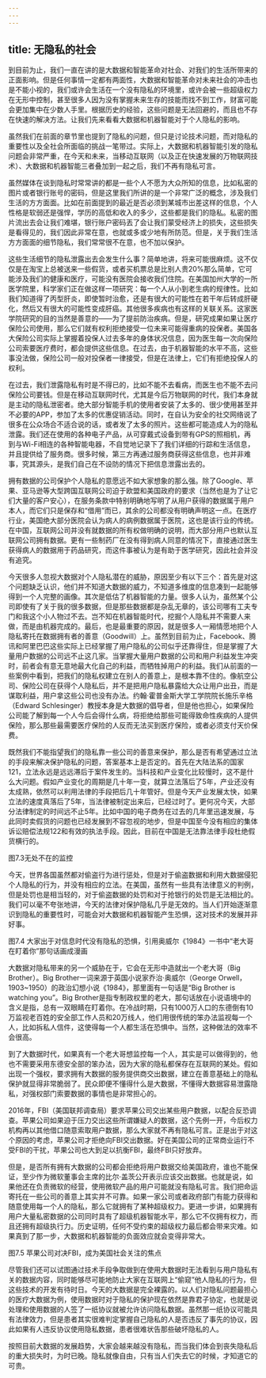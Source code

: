 ```yaml
---
---
---
```

title: 无隐私的社会
---




到目前为止，我们一直在讲的是大数据和智能革命对社会、对我们的生活所带来的正面影响。但是任何事情一定都有两面性，大数据和智能革命对未来社会的冲击也是不能小视的，我们或许会生活在一个没有隐私的环境里，或许会被一些超级权力在无形中控制，甚至很多人因为没有掌握未来生存的技能而找不到工作，财富可能会更加集中在少数人手里。根据历史的经验，这些问题是无法回避的，而且也不存在快速的解决方法。让我们先来看看大数据和机器智能对于个人隐私的影响。

虽然我们在前面的章节里也提到了隐私的问题，但只是讨论技术问题，而对隐私的重要性以及全社会所面临的挑战一笔带过。实际上，大数据和机器智能引发的隐私问题会非常严重，在今天和未来，当移动互联网（以及正在快速发展的万物联网技术）、大数据和机器智能三者叠加到一起之后，我们不再有隐私可言。

虽然媒体在谈到隐私时常常讲的都是一些个人不愿为大众所知的信息，比如私密的图片或者银行账号的密码，但是这里我们所讲的是一个非常广泛的概念，涉及我们生活的方方面面。比如在前面提到的最近是否必须到某城市出差这样的信息，个人性格是软弱还是强悍，学历的高低和收入的多少，这些都是我们的隐私。私密的图片流出去会让我们难堪，银行账户密码丟了会让我们蒙受经济上的损失，这些损失是看得见的，我们因此非常在意，也就或多或少地有所防范。但是，关于我们生活方方面面的细节隐私，我们常常很不在意，也不加以保护。

这些生活细节的隐私泄露出去会发生什么事？简单地讲，将来可能很麻烦。这不仅仅是在淘宝上总被送来一些假货，或者买机票总是比别人贵20%那么简单，它可能涉及我们的健康和医疗，可能没有医院会接收我们住院。在美国加州大学的一所医学院里，科学家们正在做这样一项研究：每一个人从小到老生病的规律性。比如我们知道得了丙型肝炎，即使暂时治愈，还是有很大的可能性在若干年后转成肝硬化，然后又有很大的可能性变成肝癌。其他很多疾病也有这样的关联关系。这家医学院研究的目的当然是善意的——为了提前防治疾病。但是，研究成果如果让医疗保险公司使用，那么它们就有权利拒绝接受一位未来可能得重病的投保者。美国各大保险公司实际上掌握着投保人过去多年的身体状况信息，因为医生每一次向保险公司索要医疗费时，都会提供这些信息。在过去，由于机器智能的水平不高，这些事没法做，保险公司一般对投保者一律接受，但是在法律上，它们有拒绝投保人的权利。

在过去，我们泄露隐私有时是不得已的，比如不能不去看病，而医生也不能不去问保险公司要钱。但是在移动互联网时代，尤其是今后万物联网的时代，我们本身就是主动的隐私泄密者。绝大部分智能手机的使用者安装了太多的、很少使用甚至并不必要的APP，参加了太多的优惠促销活动。同时，在自认为安全的社交网络说了很多在公众场合不适合说的话，或者发了太多的照片。这些都可能造成人为的隐私泄露。我们还在使用的各种电子产品，从可穿戴式设备到带有GPS的照相机，再到与Wi-Fi相连的各种智能电器，不自觉地记录下了我们详细的行踪和生活信息，并且提供给了服务商。很多时候，第三方再通过服务商获得这些信息，也并非难事，究其源头，是我们自己在不设防的情况下把信息泄露出去的。

拥有数据的公司保护个人隐私的意愿远不如大家想象的那么强。除了Google、苹果、亚马逊等大型跨国互联网公司迫于欧盟和美国政府的要求（当然也是为了让它们大量的客户安心），在服务条款中特别明确地写明了从用户获得的数据属于用户本人，而它们只是保存和“借用”而已，其余的公司都没有明确声明这一点。在医疗行业，美国绝大部分医院会认为病人的病例数据属于医院，这也是该行业的传统。在中国，互联网公司并没有就数据的所有权做明确的说明，而大部分用户也默认互联网公司拥有数据。更有一些制药厂在没有得到病人同意的情况下，直接通过医生获得病人的数据用于药品研究，而这件事被认为是有助于医学研究，因此社会并没有追究。

今天很多人忽视大数据对个人隐私潜在的威胁，原因至少有以下三个：首先是对这个问题缺乏认识，他们并不知道大数据的威力，不知道多维度的信息凑到一起能够得到一个人完整的画像。其次是低估了机器智能的力量。很多人认为，虽然某个公司即使有了关于我的很多数据，但是那些数据都是杂乱无章的，该公司哪有工夫专门和我这个小人物过不去。岂不知在机器智能时代，挖掘个人隐私并不需要人来做，而是由机器完成的。最后，也是最重要的原因，就是很多人一厢情愿地把个人隐私寄托在数据拥有者的善意（Goodwill）上。虽然到目前为止，Facebook、腾讯和阿里巴巴这些实际上已经掌握了用户隐私的公司似乎还靠得住，但是掌握了大量用户数据的公司远不止这几家。当掌握大量用户数据的公司和用户利益发生冲突时，前者会有意无意地最大化自己的利益，而牺牲掉用户的利益。我们从前面的一些案例中看到，把我们的隐私权建立在别人的善意上，是根本靠不住的。像航空公司、保险公司在获得个人隐私后，并不是把用户隐私暴露给大众让用户出丑，而是谋取利益，用户拿这些公司也没有办法。约翰·霍普金斯大学工学院院长施乐辛格（Edward Schlesinger）教授本身是大数据的倡导者，但是他也担心，如果保险公司能了解到每一个人今后会得什么病，将拒绝给那些可能得致命性疾病的人提供保险，那么那些最需要医疗保险的人反而无法买到医疗保险，或者必须支付天价保费。

既然我们不能指望我们的隐私靠一些公司的善意来保护，那么是否有希望通过立法的手段来解决保护隐私的问题，答案基本上是否定的。首先在大陆法系的国家121，立法永远是远远滞后于案件发生的。当科技和产业变化比较慢时，这不是什么大问题。假如产业变化的周期是几十年一变，就算立法落后了5年，产业还没有太成熟，依然可以利用法律的手段把后几十年管好。但是今天产业发展太快，如果立法的速度真落后了5年，当法律被制定出来后，已经过时了。更何况今天，大部分法律制定的时间远不止5年。比如中国的电子商务在过去的几年里迅速发展，与此同时卖假货的问题也已经发展到不容忽视的地步，但是中国至今没有相应的集体诉讼赔偿法规122和有效的执法手段。因此，目前在中国是无法靠法律手段杜绝假货横行的。



图7.3无处不在的监控

今天，世界各国虽然都对偷盗行为进行惩处，但是对于偷盗数据和利用大数据侵犯个人隐私的行为，并没有相应的立法。在美国，虽然有一些具有法律意义的判例，但是处罚也是相当轻的，对于偷盗数据的处罚和对于抢银行的处罚是无法相比的。我们可以毫不夸张地讲，今天的法律对保护隐私几乎是无效的。当人们开始逐渐意识到隐私的重要性时，可能会对大数据和机器智能产生恐惧，这对技术的发展并非好事。



图7.4 大家出于对信息时代没有隐私的恐惧，引用奥威尔《1984》一书中“老大哥在盯着你”那句话画成漫画

大数据对隐私带来的另一个威胁在于，它会在无形中造就出一个老大哥（Big Brother）。Big Brother一词来源于英国小说家乔治·奥威尔（George Orwell，1903~1950）的政治幻想小说《1984》，那里面有一句话是“Big Brother is watching you”。Big Brother是指专制政权里的老大，那句话放在小说语境中的含义是指，总有一双眼睛在盯着你。在冷战时期，只有1000万人口的东德倒有10万监视老百姓的安全部工作人员和20万线人，他们用很传统的笨办法监视每一个人，比如拆私人信件，这使得每一个人都生活在恐惧中。当然，这种做法的效率不会很高。

到了大数据时代，如果真有一个老大哥想监控每一个人，其实是可以做得到的，他也不需要采用东德安全部的笨办法，因为大家的隐私都保存在互联网的某处。假如出现一个强权，要求拥有大数据的服务提供商交出数据，建立在善意基础上的隐私保护就显得非常脆弱了。民众即便不懂得什么是大数据，不懂得大数据容易泄露隐私，对强权部门索要数据的事情也是非常担心的。

2016年，FBI（美国联邦调查局）要求苹果公司交出某些用户数据，以配合反恐调查。苹果公司如果迫于压力交出这些所谓嫌疑人的数据，这个先例一开，今后权力机构再以其他借口随意索取用户数据，那么大家就不再有隐私可言。正是出于对这个原因的考虑，苹果公司才拒绝向FBI交出数据。好在美国公司的正常商业运行不受FBI的干扰，苹果公司也大到足以抗衡FBI，最终FBI只好放弃。

但是，是否所有拥有大数据的公司都会拒绝将用户数据交给美国政府，谁也不能保证，至少作为微软董事会主席的比尔·盖茨公开表示应该交出数据。也就是说，如果他还在负责微软的经营，使用微软产品的用户可能就没有隐私可言。我们把命运寄托在一些公司的善意上其实并不可靠。如果一家公司或者政府部门有能力获得和随意使用每一个人的隐私，那么它就拥有了某种超级权力。更进一步讲，如果拥有用户大量私密数据的公司同时具有了超级机器智能水平，那么它不仅拥有权力，而且还拥有超级执行力。历史证明，任何不受约束的超级权力最后都会带来灾难。如果真到了那一步，大数据和机器智能的负面效应就会变得非常大。



图7.5 苹果公司对决FBI，成为美国社会关注的焦点

尽管我们还可以试图通过技术手段争取做到在使用大数据时无法看到与用户隐私有关的数据内容，同时能够尽可能地防止大家在互联网上“偷窥”他人隐私的行为，但这些技术的开发有待时日。今天的大数据是完全裸露的。以人们对隐私问题最担心的医疗大数据为例，使用数据时对于隐私的保护现在依然是靠君子协定，也就是说处理和使用数据的人签了一纸协议就被允许访问隐私数据。虽然那一纸协议可能具有法律效力，但是患者其实很难判定掌握自己隐私的人是否违反了事先的协议，因此如果有人违反协议使用隐私数据，患者很难状告那些破坏隐私的人。

按照目前大数据的发展趋势，大家会越来越没有隐私，而当我们体会到丧失隐私后的重大损失时，为时已晚。隐私就像自由，只有当人们失去它的时候，才知道它的可贵。